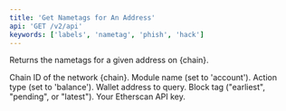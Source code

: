```yaml
---
title: 'Get Nametags for An Address'
api: 'GET /v2/api'
keywords: ['labels', 'nametag', 'phish', 'hack']
---
```



Returns the nametags for a given address on {chain}.

  <ParamField query="chainid" type="string" initialValue="somevalue" placeholder="test">
    Chain ID of the network {chain}.
  </ParamField>
  <ParamField query="module" type="string" initialValue="account">
    Module name (set to 'account').
  </ParamField>
  <ParamField query="action" type="string" initialValue="balance">
    Action type (set to 'balance').
  </ParamField>
  <ParamField query="address" type="string" initialValue="0xde0b295669a9fd93d5f28d9ec85e40f4cb697bae">
    Wallet address to query.
  </ParamField>
  <ParamField query="tag" type="string" initialValue="latest">
    Block tag ("earliest", "pending", or "latest").
  </ParamField>
  <ParamField query="apikey" type="string">
    Your Etherscan API key.
  </ParamField>
